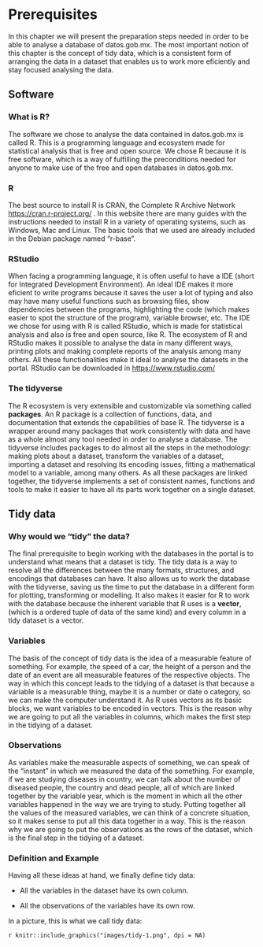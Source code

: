 # Prerequisites

In this chapter we will present the preparation steps needed in order to be able to analyse a database of datos.gob.mx. The most important notion of this chapter is the concept of tidy data, which is a consistent form of arranging the data in a dataset that enables us to work more eficiently and stay focused analysing the data. 

## Software

### What is R? 

The software we chose to analyse the data contained in datos.gob.mx is called R. This is a programming language and ecosystem made for statistical analysis that is free and open source. We chose R because it is free software, which is a way of fulfilling the preconditions needed for anyone to make use of the free and open databases in datos.gob.mx.

### R

The best source to install R is CRAN, the Complete R Archive Network <https://cran.r-project.org/> . In this website there are many guides with the instructions needed to install R in a variety of operating systems, such as Windows, Mac and Linux.
The basic tools that we used are already included in the Debian package named "r-base".

### RStudio

When facing a programming language, it is often useful to have a IDE (short for Integrated Development Environment). An ideal IDE makes it more eficient to write programs because it saves the user a lot of typing and also may have many useful functions such as browsing files, show dependencies between the programs, highlighting the code (which makes easier to spot the structure of the program), variable browser, etc. The IDE we chose for using with R is called RStudio, which is made for statistical analysis and also is free and open source, like R. The ecosystem of R and RStudio makes it possible to analyse the data in many different ways, printing plots and making complete reports of the analysis among many others. All these functionalities make it ideal to analyse the datasets in the portal. RStudio can be downloaded in <https://www.rstudio.com/>

### The tidyverse

The R ecosystem is very extensible and customizable via something called __packages__. An R package is a collection of functions, data, and documentation that extends the capabilities of base R. The tidyverse is a wrapper around many packages that work consistently with data and have as a whole almost any tool needed in order to analyse a database. The tidyverse includes packages to do almost all the steps in the methodology: making plots about a dataset, transform the variables of a dataset, importing a dataset and resolving its encoding issues, fitting a mathematical model to a variable, among many others. As all these packages are linked together, the tidyverse implements a set of consistent names, functions and tools to make it easier to have all its parts work together on a single dataset.

## Tidy data

### Why would we "tidy" the data?

The final prerequisite to begin working with the databases in the portal is to understand what means that a dataset is tidy. The tidy data is a way to resolve all the differences between the many formats, structures, and encodings that databases can have. It also allows us to work the database with the tidyverse, saving us the time to put the database in a different form for plotting, transforming or modelling. It also makes it easier for R to work with the database because the inherent variable that R uses is a __vector__, (which is a ordered tuple of data of the same kind) and every column in a tidy dataset is a vector.

### Variables

The basis of the concept of tidy data is the idea of a measurable feature of something. For example, the speed of a car, the height of a person and the date of an event are all measurable features of the respective objects. The way in which this concept leads to the tidying of a dataset is that because a variable is a measurable thing, maybe it is a number or date o category, so we can make the computer understand it. As R uses vectors as its basic blocks, we want variables to be encoded in vectors. This is the reason why we are going to put all the variables in columns, which makes the first step in the tidying of a dataset.

### Observations

As variables make the measurable aspects of something, we can speak of the "instant" in which we measured the data of the something. For example, if we are studying diseases in country, we can talk about the number of diseased people, the country and dead people, all of which are linked together by the variable year, which is the moment in which all the other variables happened in the way we are trying to study. Putting together all the values of the measured variables, we can think of a concrete situation, so it makes sense to put all this data together in a way. This is the reason why we are going to put the observations as the rows of the dataset, which is the final step in the tidying of a dataset.

### Definition and Example

Having all these ideas at hand, we finally define tidy data: 

* All the variables in the dataset have its own column.

* All the observations of the variables have its own row.

In a picture, this is what we call tidy data:

`r knitr::include_graphics("images/tidy-1.png", dpi = NA)`
